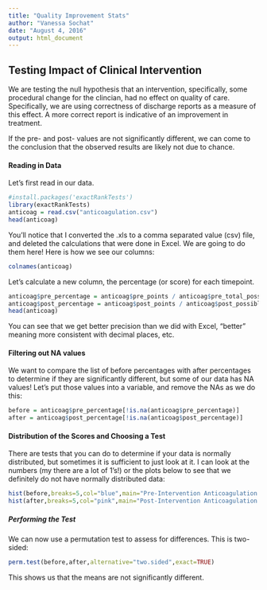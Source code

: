 ```yaml
---
title: "Quality Improvement Stats"
author: "Vanessa Sochat"
date: "August 4, 2016"
output: html_document
---
```


## Testing Impact of Clinical Intervention

We are testing the null hypothesis that an intervention, specifically, some procedural change for the clincian, had no effect on quality of care. Specifically, we are using correctness of discharge reports as a measure of this effect. A more correct report is indicative of an improvement in treatment.

If the pre- and post- values are not significantly different, we can come to the conclusion that the observed results are likely not due to chance.

#### Reading in Data

Let's first read in our data.

```r
#install.packages('exactRankTests')
library(exactRankTests)
anticoag = read.csv("anticoagulation.csv")
head(anticoag)
```

You'll notice that I converted the .xls to a comma separated value (csv) file, and deleted the calculations that were done in Excel. We are going to do them here! Here is how we see our columns:

```r
colnames(anticoag)
```

Let's calculate a new column, the percentage (or score) for each timepoint.

```r
anticoag$pre_percentage = anticoag$pre_points / anticoag$pre_total_possible
anticoag$post_percentage = anticoag$post_points / anticoag$post_possible
head(anticoag)
```

You can see that we get better precision than we did with Excel, "better" meaning more consistent with decimal places, etc.

#### Filtering out NA values
We want to compare the list of before percentages with after percentages to determine if they are significantly different, but some of our data has NA values! Let's put those values into a variable, and remove the NAs as we do this:

```r
before = anticoag$pre_percentage[!is.na(anticoag$pre_percentage)]
after = anticoag$post_percentage[!is.na(anticoag$post_percentage)]
```

#### Distribution of the Scores and Choosing a Test
There are tests that you can do to determine if your data is normally distributed, but sometimes it is sufficient to just look at it. I can look at the numbers (my there are a lot of 1's!) or the plots below to see that we definitely do not have normally distributed data:

```r
hist(before,breaks=5,col="blue",main="Pre-Intervention Anticoagulation Percentage Scores")
hist(after,breaks=5,col="pink",main="Post-Intervention Anticoagulation Percentage Scores")
```


##### Performing the Test
We can now use a permutation test to assess for differences. This is two-sided:

```r
perm.test(before,after,alternative="two.sided",exact=TRUE)
```

This shows us that the means are not significantly different.